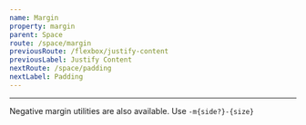 ```yaml
---
name: Margin
property: margin
parent: Space
route: /space/margin
previousRoute: /flexbox/justify-content
previousLabel: Justify Content
nextRoute: /space/padding
nextLabel: Padding
---
```



<UtilityInfo pattern="m{side?}-{size}" themeProperty="margin" />

---

<Grid minWidth="120px">
  <InfoBox caption="All" pattern="m-{size}">
    <Box className="bg-blue-200 rounded border border-blue-200">
      <Box
        className={`h-8 px-2 bg-white rounded border-blue-300 border-4 m-4`}
      />
    </Box>
  </InfoBox>
  <InfoBox caption="Horizontal" pattern="mx-{size}">
    <Box className="bg-blue-200 rounded border border-blue-200">
      <Box
        className={`h-8 px-2 bg-white rounded border-blue-300 border-4 mx-4`}
      />
    </Box>
  </InfoBox>
  <InfoBox caption="Vertical" pattern="my-{size}">
    <Box className="bg-blue-200 rounded border border-blue-200">
      <Box
        className={`h-8 px-2 bg-white rounded border-blue-300 border-4 my-4`}
      />
    </Box>
  </InfoBox>
  <InfoBox caption="Top" pattern="mt-{size}">
    <Box className="bg-blue-200 rounded border border-blue-200">
      <Box
        className={`h-8 px-2 bg-white rounded border-blue-300 border-4 mt-4`}
      />
    </Box>
  </InfoBox>
  <InfoBox caption="Right" pattern="mr-{size}">
    <Box className="bg-blue-200 rounded border border-blue-200">
      <Box
        className={`h-8 px-2 bg-white rounded border-blue-300 border-4 mr-4`}
      />
    </Box>
  </InfoBox>
  <InfoBox caption="Bottom" pattern="mb-{size}">
    <Box className="bg-blue-200 rounded border border-blue-200">
      <Box
        className={`h-8 px-2 bg-white rounded border-blue-300 border-4 mb-4`}
      />
    </Box>
  </InfoBox>
  <InfoBox caption="Left" pattern="ml-{size}">
    <Box className="bg-blue-200 rounded border border-blue-200">
      <Box
        className={`h-8 px-2 bg-white rounded border-blue-300 border-4 ml-4`}
      />
    </Box>
  </InfoBox>
</Grid>

Negative margin utilities are also available. Use `-m{side?}-{size}`
